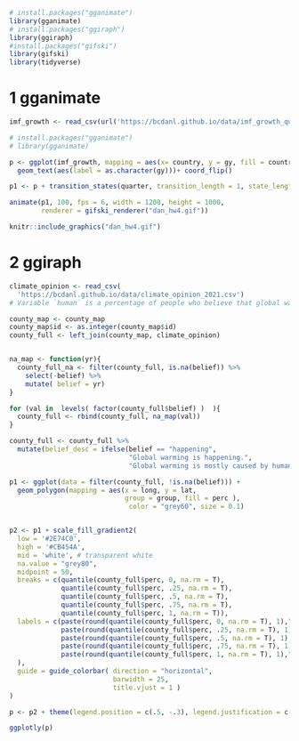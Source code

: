 
```r
# install.packages("gganimate")
library(gganimate)
# install.packages("ggiraph")
library(ggiraph)
#install.packages("gifski")
library(gifski)
library(tidyverse)
```


# 1 gganimate

```r
imf_growth <- read_csv(url('https://bcdanl.github.io/data/imf_growth_quarterly.csv'))
```


```r
# install.packages("gganimate")
# library(gganimate)

p <- ggplot(imf_growth, mapping = aes(x= country, y = gy, fill = country)) + geom_col()+
  geom_text(aes(label = as.character(gy)))+ coord_flip()

p1 <- p + transition_states(quarter, transition_length = 1, state_length = 1)

animate(p1, 100, fps = 6, width = 1200, height = 1000, 
        renderer = gifski_renderer("dan_hw4.gif"))

knitr::include_graphics("dan_hw4.gif")

```





# 2 ggiraph

```r
climate_opinion <- read_csv(
  'https://bcdanl.github.io/data/climate_opinion_2021.csv')
# Variable `human` is a percentage of people who believe that global warming is mostly caused by human activity.
```

```r
county_map <- county_map
county_map$id <- as.integer(county_map$id)
county_full <- left_join(county_map, climate_opinion)


na_map <- function(yr){
  county_full_na <- filter(county_full, is.na(belief)) %>%
    select(-belief) %>%
    mutate( belief = yr)
}

for (val in  levels( factor(county_full$belief) )  ){
  county_full <- rbind(county_full, na_map(val))
}

county_full <- county_full %>%
  mutate(belief_desc = ifelse(belief == "happening",
                              "Global warming is happening.",
                              "Global warming is mostly caused by human activities."))

p1 <- ggplot(data = filter(county_full, !is.na(belief))) +
  geom_polygon(mapping = aes(x = long, y = lat,
                             group = group, fill = perc ),
                              color = "grey60", size = 0.1)


p2 <- p1 + scale_fill_gradient2(
  low = '#2E74C0',
  high = '#CB454A',
  mid = 'white', # transparent white
  na.value = "grey80",
  midpoint = 50,
  breaks = c(quantile(county_full$perc, 0, na.rm = T),
             quantile(county_full$perc, .25, na.rm = T),
             quantile(county_full$perc, .5, na.rm = T),
             quantile(county_full$perc, .75, na.rm = T),
             quantile(county_full$perc, 1, na.rm = T)),
  labels = c(paste(round(quantile(county_full$perc, 0, na.rm = T), 1),"\n(Min)"),
             paste(round(quantile(county_full$perc, .25, na.rm = T), 1),"\n(25th)"),
             paste(round(quantile(county_full$perc, .5, na.rm = T), 1),"\n(50th)"),
             paste(round(quantile(county_full$perc, .75, na.rm = T), 1),"\n(75th)"),
             paste(round(quantile(county_full$perc, 1, na.rm = T), 1),"\n(Max)")
  ),
  guide = guide_colorbar( direction = "horizontal",
                          barwidth = 25,
                          title.vjust = 1 )
)

p <- p2 + theme(legend.position = c(.5, -.3), legend.justification = c(.5,.5))

ggplotly(p)
```

